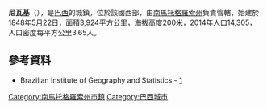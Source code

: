 {{coord|21|08|06|S|55|49|48|W|scale:30000|display=title}}

'''尼瓦基'''（{{lang-pt|Nioaque}}），是[[巴西|巴西]]的城鎮，位於該國西部，由[[南馬托格羅索州|南馬托格羅索州]]負責管轄，始建於1848年5月22日，面積3,924平方公里，海拔高度200米，2014年人口14,305，人口密度每平方公里3.65人。

==參考資料==
*Brazilian Institute of Geography and Statistics - [https://web.archive.org/web/20070109005631/http://www.ibge.gov.br/cidadesat/default.php]

{{Brazil-geo-stub}}
{{南馬托格羅索州市鎮}}
[[Category:南馬托格羅索州市鎮|Category:南馬托格羅索州市鎮]]
[[Category:巴西城市|Category:巴西城市]]